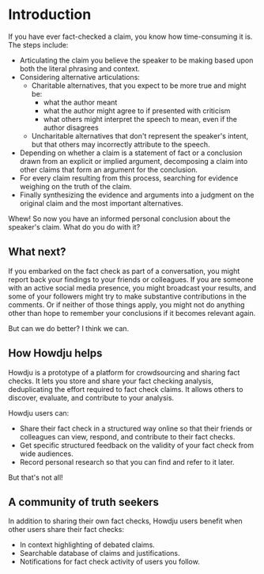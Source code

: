 # Introduction

If you have ever fact-checked a claim, you know how time-consuming it is. The
steps include:

- Articulating the claim you believe the speaker to be making based upon both
  the literal phrasing and context.
- Considering alternative articulations:
  - Charitable alternatives, that you expect to be more true and might be:
    - what the author meant
    - what the author might agree to if presented with criticism
    - what others might interpret the speech to mean, even if the author
      disagrees
  - Uncharitable alternatives that don't represent the speaker's intent, but
    that others may incorrectly attribute to the speech.
- Depending on whether a claim is a statement of fact or a conclusion drawn from
  an explicit or implied argument, decomposing a claim into other claims that
  form an argument for the conclusion.
- For every claim resulting from this process, searching for evidence weighing
  on the truth of the claim.
- Finally synthesizing the evidence and arguments into a judgment on the
  original claim and the most important alternatives.

Whew! So now you have an informed personal conclusion about the speaker's claim.
What do you do with it?

## What next?

If you embarked on the fact check as part of a conversation, you might report
back your findings to your friends or colleagues. If you are someone with an
active social media presence, you might broadcast your results, and some of your
followers might try to make substantive contributions in the comments. Or if
neither of those things apply, you might not do anything other than hope to
remember your conclusions if it becomes relevant again.

But can we do better? I think we can.

## How Howdju helps

Howdju is a prototype of a platform for crowdsourcing and sharing fact checks.
It lets you store and share your fact checking analysis, deduplicating the
effort required to fact check claims. It allows others to discover, evaluate,
and contribute to your analysis.

Howdju users can:

* Share their fact check in a structured way online so that their friends or
  colleagues can view, respond, and contribute to their fact checks.
* Get specific structured feedback on the validity of your fact check from wide
  audiences.
* Record personal research so that you can find and refer to it later.

But that's not all!

## A community of truth seekers

In addition to sharing their own fact checks, Howdju users benefit when other
users share their fact checks:

* In context highlighting of debated claims.
* Searchable database of claims and justifications.
* Notifications for fact check activity of users you follow.
